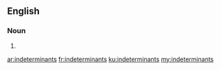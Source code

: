 ==English==

===Noun===
{{head|en|plural}}

# {{plural of|indeterminant|lang=en|nocat=1}}

[[ar:indeterminants]]
[[fr:indeterminants]]
[[ku:indeterminants]]
[[my:indeterminants]]